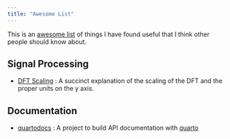 ```yaml
---
title: "Awesome List"
---
```


This is an [awesome list](https://github.com/topics/awesome-list) of things I have found useful that I
think other people should know about.

## Signal Processing

- [DFT Scaling](https://appliedacousticschalmers.github.io/scaling-of-the-dft/AES2020_eBrief/) :
    A succinct explanation of the scaling of the DFT and the proper units on the y axis.

## Documentation

- [quartodocs](https://github.com/machow/quartodoc) : A project to build API documentation with
    [quarto](https://quarto.org/) 